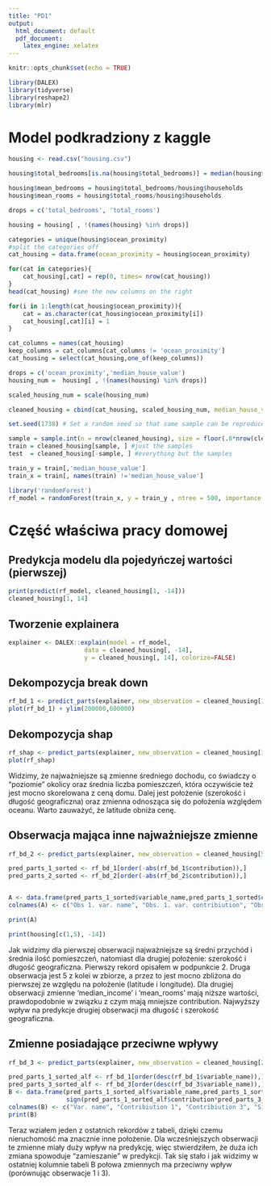 ```yaml
---
title: "PD1"
output:
  html_document: default
  pdf_document: 
    latex_engine: xelatex
---
```


```r
knitr::opts_chunk$set(echo = TRUE)
```

```r
library(DALEX)
library(tidyverse)
library(reshape2)
library(mlr)
```

# Model podkradziony z kaggle

```r

housing <- read.csv("housing.csv")

housing$total_bedrooms[is.na(housing$total_bedrooms)] = median(housing$total_bedrooms , na.rm = TRUE)

housing$mean_bedrooms = housing$total_bedrooms/housing$households
housing$mean_rooms = housing$total_rooms/housing$households

drops = c('total_bedrooms', 'total_rooms')

housing = housing[ , !(names(housing) %in% drops)]

categories = unique(housing$ocean_proximity)
#split the categories off
cat_housing = data.frame(ocean_proximity = housing$ocean_proximity)

for(cat in categories){
    cat_housing[,cat] = rep(0, times= nrow(cat_housing))
}
head(cat_housing) #see the new columns on the right

for(i in 1:length(cat_housing$ocean_proximity)){
    cat = as.character(cat_housing$ocean_proximity[i])
    cat_housing[,cat][i] = 1
}

cat_columns = names(cat_housing)
keep_columns = cat_columns[cat_columns != 'ocean_proximity']
cat_housing = select(cat_housing,one_of(keep_columns))

drops = c('ocean_proximity','median_house_value')
housing_num =  housing[ , !(names(housing) %in% drops)]

scaled_housing_num = scale(housing_num)

cleaned_housing = cbind(cat_housing, scaled_housing_num, median_house_value=housing$median_house_value)

set.seed(1738) # Set a random seed so that same sample can be reproduced in future runs

sample = sample.int(n = nrow(cleaned_housing), size = floor(.8*nrow(cleaned_housing)), replace = F)
train = cleaned_housing[sample, ] #just the samples
test  = cleaned_housing[-sample, ] #everything but the samples

train_y = train[,'median_house_value']
train_x = train[, names(train) !='median_house_value']

library('randomForest')
rf_model = randomForest(train_x, y = train_y , ntree = 500, importance = TRUE)

```

# Część właściwa pracy domowej

## Predykcja modelu dla pojedyńczej wartości (pierwszej)

```r
print(predict(rf_model, cleaned_housing[1, -14]))
cleaned_housing[1, 14]
```

## Tworzenie explainera

```r
explainer <- DALEX::explain(model = rf_model,
                     data = cleaned_housing[, -14],
                     y = cleaned_housing[, 14], colorize=FALSE)
```

## Dekompozycja break down

```r
rf_bd_1 <- predict_parts(explainer, new_observation = cleaned_housing[1, -14], type = "break_down")
plot(rf_bd_1) + ylim(200000,600000)
```

## Dekompozycja shap

```r
rf_shap <- predict_parts(explainer, new_observation = cleaned_housing[1, -14], type = "shap", B = 10)
plot(rf_shap)
```

Widzimy, że najważniejsze są zmienne średniego dochodu, co świadczy o "poziomie" okolicy oraz średnia liczba pomieszczeń, która oczywiście też jest mocno skorelowana z ceną domu. Dalej jest położenie (szerokość i długość geograficzna) oraz zmienna odnosząca się do położenia względem oceanu. Warto zauważyć, że latitude obniża cenę. 

## Obserwacja mająca inne najważniejsze zmienne

```r
rf_bd_2 <- predict_parts(explainer, new_observation = cleaned_housing[5, -14], type = "break_down")

pred_parts_1_sorted <- rf_bd_1[order(-abs(rf_bd_1$contribution)),]
pred_parts_2_sorted <- rf_bd_2[order(-abs(rf_bd_2$contribution)),]


A <- data.frame(pred_parts_1_sorted$variable_name,pred_parts_1_sorted$contribution,pred_parts_2_sorted$variable_name,pred_parts_2_sorted$contribution)
colnames(A) <- c("Obs 1. var. name", "Obs. 1. var. contribiution", "Obs. 2. var. name", "Obs. 2. var. contribiution")

print(A)

print(housing[c(1,5), -14])
```

Jak widzimy dla pierwszej obserwacji najważniejsze są średni przychód i średnia ilość pomieszczeń, natomiast dla drugiej położenie: szerokość i długość geograficzna. Pierwszy rekord opisałem w podpunkcie 2. Druga obserwacja jest 5 z kolei w zbiorze, a przez to jest mocno zbliżona do pierwszej ze względu na położenie (latitude i longitude). Dla drugiej obserwacji zmienne 'median_income' i 'mean_rooms' mają niższe wartości, prawdopodobnie w związku z czym mają mniejsze contribution. Najwyższy wpływ na predykcje drugiej obserwacji ma długość i szerokość geograficzna.

## Zmienne posiadające przeciwne wpływy

```r
rf_bd_3 <- predict_parts(explainer, new_observation = cleaned_housing[20640, -14])

pred_parts_1_sorted_alf <- rf_bd_1[order(desc(rf_bd_1$variable_name)),]
pred_parts_3_sorted_alf <- rf_bd_3[order(desc(rf_bd_3$variable_name)),]
B <- data.frame(pred_parts_1_sorted_alf$variable_name,pred_parts_1_sorted_alf$contribution,pred_parts_3_sorted_alf$contribution, 
                sign(pred_parts_1_sorted_alf$contribution*pred_parts_3_sorted_alf$contribution))
colnames(B) <- c("Var. name", "Contribiution 1", "Contribiution 3", "Sign of multiply")
print(B)
```

Teraz wziałem jeden z ostatnich rekordów z tabeli, dzięki czemu nieruchomość ma znacznie inne położenie. Dla wcześniejszych obserwacji te zmienne miały duży wpływ na predykcję, więc stwierdziłem, że duża ich zmiana spowoduje "zamieszanie" w predykcji. Tak się stało i jak widzimy w ostatniej kolumnie tabeli B połowa zmiennych ma przeciwny wpływ (porównując obserwacje 1 i 3).   